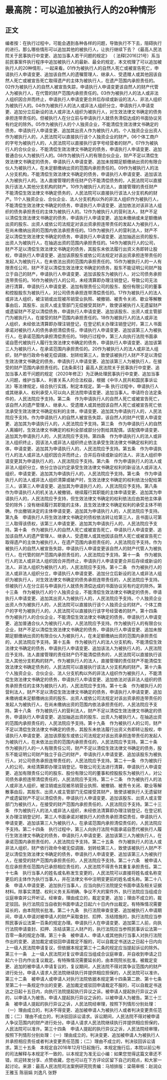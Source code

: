 # 最高院：可以追加被执行人的20种情形
## 正文
编者按：在执行过程中，可能会遇到各种各样的问题，导致执行不下去，阻碍执行的进行。那么哪些情形可以追加其他的被执行人，让执行继续下去？《最高人民法院关于民事执行中变更、追加当事人若干问题的规定》 （ 法释[2016]21号）系当前民事案件执行程序中追加被执行人的最新、最全的规定，本文梳理了可以追加被执行人的20种情形，一起来看。01作为被执行人的自然人死亡或被宣告死亡，申请执行人申请变更、追加该自然人的遗嘱管理人、继承人、受遗赠人或其他因该自然人死亡或被宣告死亡取得遗产的主体为被执行人，在遗产范围内承担责任的。02作为被执行人的自然人被宣告失踪，申请执行人申请变更该自然人的财产代管人为被执行人，在代管的财产范围内承担责任的。03作为被执行人的法人或非法人组织因合并而终止，申请执行人申请变更合并后存续或新设的法人、非法人组织为被执行人的。04作为被执行人的法人或非法人组织分立，申请执行人申请变更、追加分立后新设的法人或非法人组织为被执行人，对生效法律文书确定的债务承担连带责任的。但被执行人在分立前与申请执行人就债务清偿达成的书面协议另有约定的除外。05作为被执行人的个人独资企业，不能清偿生效法律文书确定的债务，申请执行人申请变更、追加其出资人作为被执行人的。个人独资企业出资人作为被执行人的，人民法院可以直接执行该个人独资企业的财产。06个体工商户的字号为被执行人的，人民法院可以直接执行该字号经营者的财产。07作为被执行人的合伙企业，不能清偿生效法律文书确定的债务，申请执行人申请变更、追加普通合伙人为被执行人的。08作为被执行人的有限合伙企业，财产不足以清偿生效法律文书确定的债务，申请执行人申请变更、追加未按期足额缴纳出资的有限合伙人为被执行人，在未足额缴纳出资的范围内承担责任的。09作为被执行人的法人分支机构，不能清偿生效法律文书确定的债务，申请执行人申请变更、追加该法人为被执行人的。法人直接管理的责任财产仍不能清偿债务的，人民法院可以直接执行该法人其他分支机构的财产。10作为被执行人的法人，直接管理的责任财产不能清偿生效法律文书确定债务的，人民法院可以直接执行该法人分支机构的财产。11个人独资企业、合伙企业、法人分支机构以外的非法人组织作为被执行人，不能清偿生效法律文书确定的债务，申请执行人申请变更、追加依法对该非法人组织的债务承担责任的主体为被执行人的。12作为被执行人的营利法人，财产不足以清偿生效法律文书确定的债务，申请执行人申请变更、追加未缴纳或未足额缴纳出资的股东、出资人或依公司法规定对该出资承担连带责任的发起人为被执行人，在尚未缴纳出资的范围内依法承担责任的。13作为被执行人的营利法人，财产不足以清偿生效法律文书确定的债务，申请执行人申请变更、追加抽逃出资的股东、出资人为被执行人，在抽逃出资的范围内承担责任的。14作为被执行人的公司，财产不足以清偿生效法律文书确定的债务，其股东未依法履行出资义务即转让股权，申请执行人申请变更、追加该原股东或依公司法规定对该出资承担连带责任的发起人为被执行人，在未依法出资的范围内承担责任的。15作为被执行人的一人有限责任公司，财产不足以清偿生效法律文书确定的债务，股东不能证明公司财产独立于自己的财产，申请执行人申请变更、追加该股东为被执行人，对公司债务承担连带责任的。16作为被执行人的公司，未经清算即办理注销登记，导致公司无法进行清算，申请执行人申请变更、追加有限责任公司的股东、股份有限公司的董事和控股股东为被执行人，对公司债务承担连带清偿责任的。17作为被执行人的法人或非法人组织，被注销或出现被吊销营业执照、被撤销、被责令关闭、歇业等解散事由后，其股东、出资人或主管部门无偿接受其财产，致使该被执行人无遗留财产或遗留财产不足以清偿债务，申请执行人申请变更、追加该股东、出资人或主管部门为被执行人，在接受的财产范围内承担责任的。18作为被执行人的法人或非法人组织，未经依法清算即办理注销登记，在登记机关办理注销登记时，第三人书面承诺对被执行人的债务承担清偿责任，申请执行人申请变更、追加该第三人为被执行人，在承诺范围内承担清偿责任的。19执行过程中，第三人向执行法院书面承诺自愿代被执行人履行生效法律文书确定的债务，申请执行人申请变更、追加该第三人为被执行人，在承诺范围内承担责任的。20作为被执行人的法人或非法人组织，财产依行政命令被无偿调拨、划转给第三人，致使该被执行人财产不足以清偿生效法律文书确定的债务，申请执行人申请变更、追加该第三人为被执行人，在接受的财产范围内承担责任的。【法条索引】最高人民法院关于民事执行中变更、追加当事人若干问题的规定（2020年修正）为正确处理民事执行中变更、追加当事人问题，维护当事人、利害关系人的合法权益，根据《中华人民共和国民事诉讼法》等法律规定，结合执行实践，制定本规定。第一条   执行过程中，申请执行人或其继承人、权利承受人可以向人民法院申请变更、追加当事人。申请符合法定条件的，人民法院应予支持。第二条　作为申请执行人的自然人死亡或被宣告死亡，该自然人的遗产管理人、继承人、受遗赠人或其他因该自然人死亡或被宣告死亡依法承受生效法律文书确定权利的主体，申请变更、追加其为申请执行人的，人民法院应予支持。作为申请执行人的自然人被宣告失踪，该自然人的财产代管人申请变更、追加其为申请执行人的，人民法院应予支持。第三条　作为申请执行人的自然人离婚时，生效法律文书确定的权利全部或部分分割给其配偶，该配偶申请变更、追加其为申请执行人的，人民法院应予支持。第四条　作为申请执行人的法人或非法人组织终止，因该法人或非法人组织终止依法承受生效法律文书确定权利的主体，申请变更、追加其为申请执行人的，人民法院应予支持。第五条　作为申请执行人的法人或非法人组织因合并而终止，合并后存续或新设的法人、非法人组织申请变更其为申请执行人的，人民法院应予支持。第六条　作为申请执行人的法人或非法人组织分立，依分立协议约定承受生效法律文书确定权利的新设法人或非法人组织，申请变更、追加其为申请执行人的，人民法院应予支持。第七条　作为申请执行人的法人或非法人组织清算或破产时，生效法律文书确定的权利依法分配给第三人，该第三人申请变更、追加其为申请执行人的，人民法院应予支持。第八条　作为申请执行人的机关法人被撤销，继续履行其职能的主体申请变更、追加其为申请执行人的，人民法院应予支持，但生效法律文书确定的权利依法应由其他主体承受的除外；没有继续履行其职能的主体，且生效法律文书确定权利的承受主体不明确，作出撤销决定的主体申请变更、追加其为申请执行人的，人民法院应予支持。第九条　申请执行人将生效法律文书确定的债权依法转让给第三人，且书面认可第三人取得该债权，该第三人申请变更、追加其为申请执行人的，人民法院应予支持。第十条　作为被执行人的自然人死亡或被宣告死亡，申请执行人申请变更、追加该自然人的遗产管理人、继承人、受遗赠人或其他因该自然人死亡或被宣告死亡取得遗产的主体为被执行人，在遗产范围内承担责任的，人民法院应予支持。作为被执行人的自然人被宣告失踪，申请执行人申请变更该自然人的财产代管人为被执行人，在代管的财产范围内承担责任的，人民法院应予支持。第十一条　作为被执行人的法人或非法人组织因合并而终止，申请执行人申请变更合并后存续或新设的法人、非法人组织为被执行人的，人民法院应予支持。第十二条　作为被执行人的法人或非法人组织分立，申请执行人申请变更、追加分立后新设的法人或非法人组织为被执行人，对生效法律文书确定的债务承担连带责任的，人民法院应予支持。但被执行人在分立前与申请执行人就债务清偿达成的书面协议另有约定的除外。第十三条　作为被执行人的个人独资企业，不能清偿生效法律文书确定的债务，申请执行人申请变更、追加其出资人为被执行人的，人民法院应予支持。个人独资企业出资人作为被执行人的，人民法院可以直接执行该个人独资企业的财产。个体工商户的字号为被执行人的，人民法院可以直接执行该字号经营者的财产。第十四条　作为被执行人的合伙企业，不能清偿生效法律文书确定的债务，申请执行人申请变更、追加普通合伙人为被执行人的，人民法院应予支持。作为被执行人的有限合伙企业，财产不足以清偿生效法律文书确定的债务，申请执行人申请变更、追加未按期足额缴纳出资的有限合伙人为被执行人，在未足额缴纳出资的范围内承担责任的，人民法院应予支持。第十五条　作为被执行人的法人分支机构，不能清偿生效法律文书确定的债务，申请执行人申请变更、追加该法人为被执行人的，人民法院应予支持。法人直接管理的责任财产仍不能清偿债务的，人民法院可以直接执行该法人其他分支机构的财产。作为被执行人的法人，直接管理的责任财产不能清偿生效法律文书确定债务的，人民法院可以直接执行该法人分支机构的财产。第十六条　个人独资企业、合伙企业、法人分支机构以外的非法人组织作为被执行人，不能清偿生效法律文书确定的债务，申请执行人申请变更、追加依法对该非法人组织的债务承担责任的主体为被执行人的，人民法院应予支持。第十七条　作为被执行人的营利法人，财产不足以清偿生效法律文书确定的债务，申请执行人申请变更、追加未缴纳或未足额缴纳出资的股东、出资人或依公司法规定对该出资承担连带责任的发起人为被执行人，在尚未缴纳出资的范围内依法承担责任的，人民法院应予支持。第十八条　作为被执行人的营利法人，财产不足以清偿生效法律文书确定的债务，申请执行人申请变更、追加抽逃出资的股东、出资人为被执行人，在抽逃出资的范围内承担责任的，人民法院应予支持。第十九条　作为被执行人的公司，财产不足以清偿生效法律文书确定的债务，其股东未依法履行出资义务即转让股权，申请执行人申请变更、追加该原股东或依公司法规定对该出资承担连带责任的发起人为被执行人，在未依法出资的范围内承担责任的，人民法院应予支持。第二十条　作为被执行人的一人有限责任公司，财产不足以清偿生效法律文书确定的债务，股东不能证明公司财产独立于自己的财产，申请执行人申请变更、追加该股东为被执行人，对公司债务承担连带责任的，人民法院应予支持。第二十一条　作为被执行人的公司，未经清算即办理注销登记，导致公司无法进行清算，申请执行人申请变更、追加有限责任公司的股东、股份有限公司的董事和控股股东为被执行人，对公司债务承担连带清偿责任的，人民法院应予支持。第二十二条　作为被执行人的法人或非法人组织，被注销或出现被吊销营业执照、被撤销、被责令关闭、歇业等解散事由后，其股东、出资人或主管部门无偿接受其财产，致使该被执行人无遗留财产或遗留财产不足以清偿债务，申请执行人申请变更、追加该股东、出资人或主管部门为被执行人，在接受的财产范围内承担责任的，人民法院应予支持。第二十三条　作为被执行人的法人或非法人组织，未经依法清算即办理注销登记，在登记机关办理注销登记时，第三人书面承诺对被执行人的债务承担清偿责任，申请执行人申请变更、追加该第三人为被执行人，在承诺范围内承担清偿责任的，人民法院应予支持。第二十四条　执行过程中，第三人向执行法院书面承诺自愿代被执行人履行生效法律文书确定的债务，申请执行人申请变更、追加该第三人为被执行人，在承诺范围内承担责任的，人民法院应予支持。第二十五条　作为被执行人的法人或非法人组织，财产依行政命令被无偿调拨、划转给第三人，致使该被执行人财产不足以清偿生效法律文书确定的债务，申请执行人申请变更、追加该第三人为被执行人，在接受的财产范围内承担责任的，人民法院应予支持。第二十六条　被申请人在应承担责任范围内已承担相应责任的，人民法院不得责令其重复承担责任。第二十七条　执行当事人的姓名或名称发生变更的，人民法院可以直接将姓名或名称变更后的主体作为执行当事人，并在法律文书中注明变更前的姓名或名称。第二十八条　申请人申请变更、追加执行当事人，应当向执行法院提交书面申请及相关证据材料。除事实清楚、权利义务关系明确、争议不大的案件外，执行法院应当组成合议庭审查并公开听证。经审查，理由成立的，裁定变更、追加；理由不成立的，裁定驳回。执行法院应当自收到书面申请之日起六十日内作出裁定。有特殊情况需要延长的，由本院院长批准。第二十九条　执行法院审查变更、追加被执行人申请期间，申请人申请对被申请人的财产采取查封、扣押、冻结措施的，执行法院应当参照民事诉讼法第一百条的规定办理。申请执行人在申请变更、追加第三人前，向执行法院申请查封、扣押、冻结该第三人财产的，执行法院应当参照民事诉讼法第一百零一条的规定办理。第三十条　被申请人、申请人或其他执行当事人对执行法院作出的变更、追加裁定或驳回申请裁定不服的，可以自裁定书送达之日起十日内向上一级人民法院申请复议，但依据本规定第三十二条的规定应当提起诉讼的除外。第三十一条　上一级人民法院对复议申请应当组成合议庭审查，并自收到申请之日起六十日内作出复议裁定。有特殊情况需要延长的，由本院院长批准。被裁定变更、追加的被申请人申请复议的，复议期间，人民法院不得对其争议范围内的财产进行处分。申请人请求人民法院继续执行并提供相应担保的，人民法院可以准许。第三十二条　被申请人或申请人对执行法院依据本规定第十四条第二款、第十七条至第二十一条规定作出的变更、追加裁定或驳回申请裁定不服的，可以自裁定书送达之日起十五日内，向执行法院提起执行异议之诉。被申请人提起执行异议之诉的，以申请人为被告。申请人提起执行异议之诉的，以被申请人为被告。第三十三条　被申请人提起的执行异议之诉，人民法院经审理，按照下列情形分别处理：（一）理由成立的，判决不得变更、追加被申请人为被执行人或者判决变更责任范围；（二）理由不成立的，判决驳回诉讼请求。诉讼期间，人民法院不得对被申请人争议范围内的财产进行处分。申请人请求人民法院继续执行并提供相应担保的，人民法院可以准许。第三十四条　申请人提起的执行异议之诉，人民法院经审理，按照下列情形分别处理：（一）理由成立的，判决变更、追加被申请人为被执行人并承担相应责任或者判决变更责任范围；（二）理由不成立的，判决驳回诉讼请求。第三十五条　本规定自2016年12月1日起施行。本规定施行后，本院以前公布的司法解释与本规定不一致的，以本规定为准无讼小编：如果您觉得这篇文章还不错，欢迎转发分享、点赞收藏，您也可以在下方评论区留下自己的观点，和大家一起讨论。来源：最高人民法院司法案例研究院责编：马旭排版：梁萌审核：赵润众 王雅玉 陈丽娟 刘逸凡 张野